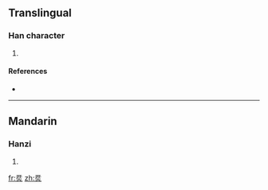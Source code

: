 ==Translingual==

===Han character===
{{Han char|rn=86|rad=火|as=06|sn=10|four=1180<sub>9</sub>|canj=一十火 (MJF), 一廿火 (MTF)}}

# {{defn|Han|sort=火06}}

====References====
* {{Han ref|kx=0669.250|dkj=18996|hdz=32198.120|uh=70CE|ud=28878|bh=D27B|bd=53883}}

----

==Mandarin==

===Hanzi===
{{cmn-hanzi|pin=[[yín]] ([[yin2]])|wg=yin<sup>2</sup>}}

# {{defn|Mandarin}}

[[fr:烎]]
[[zh:烎]]